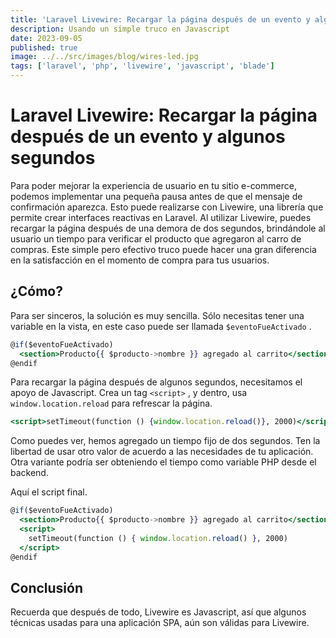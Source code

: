 ```yaml
---
title: 'Laravel Livewire: Recargar la página después de un evento y algunos segundos'
description: Usando un simple truco en Javascript
date: 2023-09-05
published: true
image: ../../src/images/blog/wires-led.jpg
tags: ['laravel', 'php', 'livewire', 'javascript', 'blade']
---
```


# Laravel Livewire: Recargar la página después de un evento y algunos segundos

Para poder mejorar la experiencia de usuario en tu sitio e-commerce, podemos implementar una pequeña pausa antes de que el mensaje de confirmación aparezca. Esto puede realizarse con Livewire, una librería que permite crear interfaces reactivas en Laravel. Al utilizar Livewire, puedes recargar la página después de una demora de dos segundos, brindándole al usuario un tiempo para verificar el producto que agregaron al carro de compras. Este simple pero efectivo truco puede hacer una gran diferencia en la satisfacción en el momento de compra para tus usuarios.

## ¿Cómo?

Para ser sinceros, la solución es muy sencilla. Sólo necesitas tener una variable en la vista, en este caso puede ser llamada `$eventoFueActivado` .

```jsx
@if($eventoFueActivado)
  <section>Producto{{ $producto->nombre }} agregado al carrito</section>
@endif
```

Para recargar la página después de algunos segundos, necesitamos el apoyo de Javascript. Crea un tag `<script>` , y dentro, usa `window.location.reload` para refrescar la página.

```jsx
<script>setTimeout(function () {window.location.reload()}, 2000)</script>
```

Como puedes ver, hemos agregado un tiempo fijo de dos segundos. Ten la libertad de usar otro valor de acuerdo a las necesidades de tu aplicación. Otra variante podría ser obteniendo el tiempo como variable PHP desde el backend.

Aquí el script final.

```jsx
@if($eventoFueActivado)
  <section>Producto{{ $producto->nombre }} agregado al carrito</section>
  <script>
    setTimeout(function () { window.location.reload() }, 2000)
  </script>
@endif
```

## Conclusión

Recuerda que después de todo, Livewire es Javascript, así que algunos técnicas usadas para una aplicación SPA, aún son válidas para Livewire.
